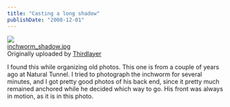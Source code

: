 ```yaml
---
title: "Casting a long shadow"
publishDate: "2008-12-01"
---
```


[![](images/3075471483_dbdee31541_m.jpg)](http://www.flickr.com/photos/thirdlayer/3075471483/ "photo sharing")  
[inchworm\_shadow.jpg](http://www.flickr.com/photos/thirdlayer/3075471483/)  
Originally uploaded by [Thirdlayer](http://www.flickr.com/people/thirdlayer/)

I found this while organizing old photos. This one is from a couple of years ago at Natural Tunnel. I tried to photograph the inchworm for several minutes, and I got pretty good photos of his back end, since it pretty much remained anchored while he decided which way to go. His front was always in motion, as it is in this photo.
